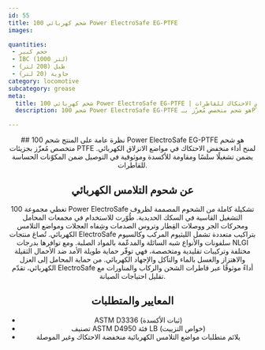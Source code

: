 ```yaml
---
id: 55
title: شحم كهربائي 100 Power ElectroSafe EG-PTFE
images:

quantities:
 - حجم كبير
 - IBC (1000 لتر)
 - طبل (208 لتر)
 - حاوية (20 لتر)
category: locomotive
subcategory: grease
meta:
  title: شحم كهربائي 100 Power ElectroSafe EG-PTFE | شحم منخفض الاحتكاك للقاطرات
  description: شحم 100 Power ElectroSafe EG-PTFE هو شحم متخصص مُعزّز بـPTFE للأنظمة الكهربائية في القاطرات. يوفّر أداءً منخفض الاحتكاك وتشغيلًا سلسًا ومقاومة للأكسدة وموصلية موثوقة لأسطح الانزلاق الحساسة. يلبّي معايير ASTM D3336 وASTM D4950 فئة LB لضمان تشغيل موثوق في قاطرات الشحن والركاب والمناورات.

---
```


<Header>
  ## نظرة عامة على المنتج
  شحم 100 Power ElectroSafe EG-PTFE هو شحم متخصص مُعزّز بجزيئات PTFE لمنح أداء منخفض الاحتكاك في مواضع الانزلاق الكهربائي. يضمن تشغيلًا سلسًا ومقاومة للأكسدة وموثوقية في التوصيل ضمن المكوّنات الحساسة للقاطرات.

  ## عن شحوم التلامس الكهربائي
  تغطي مجموعة 100 Power ElectroSafe تشكيلة كاملة من الشحوم المصممة لظروف التشغيل القاسية في السكك الحديدية. طُوّرت للاستخدام في مجمعات المحامل ومحركات الجر ووصلات القِطار وتروس الصدمات وشِفاه العجلات ومواضع التلامس الكهربائي. تُصاغ منتجات ElectroSafe بتراكيب متعددة تشمل الليثيوم المركب وكالسيوم سلفونات والأنواع شبه السائلة والمدعّمة بالمواد الصلبة. ومع توافرها بدرجات NLGI مختلفة وتركيبات تقليدية ومتخصصة، فهي توفّر حماية طويلة الأمد ضد الأحمال الثقيلة والاهتزاز والغسل بالماء والتآكل والإجهاد الكهربائي. من حماية المحامل إلى العزل الكهربائي، تقدّم ElectroSafe أداءً موثوقًا عبر قاطرات الشحن والركاب والمناورات مع تقليل احتياجات الصيانة.

  ## المعايير والمتطلبات
  - ASTM D3336 (ثبات الأكسدة)
  - تصنيف ASTM D4950 فئة LB (خواص التزييت)
  - يلائم متطلبات مواضع التلامس الكهربائية منخفضة الاحتكاك وغير الموصلة

</Header>
